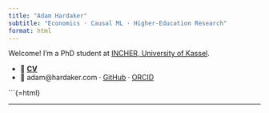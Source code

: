 ```yaml
---
title: "Adam Hardaker"
subtitle: "Economics · Causal ML · Higher‑Education Research"
format: html
---
```


Welcome! I’m a PhD student at [INCHER, University of Kassel](https://www.uni-kassel.de/forschung/incher/).

- 📄 **[CV](./static/Hardaker_CV.pdf)**
- 📧 adam@hardaker.com  ·  [GitHub](https://github.com/TalkToMeGoose)  ·  [ORCID](https://orcid.org/0000-0000-0000-0000)

```{=html}
<hr/>